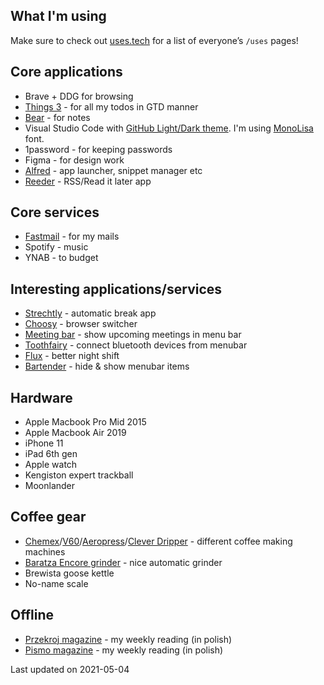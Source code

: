 
<SEO title="Uses" slug="/uses" />

<article>

# What I'm using

Make sure to check out [uses.tech](https://uses.tech/) for a list of everyone’s `/uses` pages!

## Core applications

- Brave + DDG for browsing
- [Things 3](https://culturedcode.com/things/) - for all my todos in GTD manner
- [Bear](https://bear.app/) - for notes
- Visual Studio Code with [GitHub Light/Dark theme](https://marketplace.visualstudio.com/items?itemName=GitHub.github-vscode-theme). I'm using [MonoLisa](https://www.monolisa.dev) font.
- 1password - for keeping passwords
- Figma - for design work
- [Alfred](https://www.alfredapp.com) - app launcher, snippet manager etc
- [Reeder](https://www.reederapp.com) - RSS/Read it later app

## Core services

- [Fastmail](https://www.fastmail.com) - for my mails
- Spotify - music
- YNAB - to budget

## Interesting applications/services

- [Strechtly](https://hovancik.net/stretchly/) - automatic break app
- [Choosy](https://www.choosyosx.com) - browser switcher
- [Meeting bar](https://meetingbar.onrender.com) - show upcoming meetings in menu bar
- [Toothfairy](https://c-command.com/toothfairy/) - connect bluetooth devices from menubar
- [Flux](https://justgetflux.com) - better night shift
- [Bartender](https://www.macbartender.com) - hide & show menubar items

## Hardware

- Apple Macbook Pro Mid 2015
- Apple Macbook Air 2019
- iPhone 11
- iPad 6th gen
- Apple watch
- Kengiston expert trackball
- Moonlander

## Coffee gear

- [Chemex](https://www.chemexcoffeemaker.com)/[V60](https://global.hario.com/sp_v60series.html)/[Aeropress](https://aeropress.com)/[Clever Dripper](https://shop.squaremilecoffee.com/products/clever-coffee-dripper) - different coffee making machines
- [Baratza Encore grinder](https://baratza.com/grinder/encore/) - nice automatic grinder
- Brewista goose kettle
- No-name scale

## Offline

- [Przekroj magazine](https://przekroj.pl) - my weekly reading (in polish)
- [Pismo magazine](https://magazynpismo.pl) - my weekly reading (in polish)

Last updated on <time datetime="2021-05-04">2021-05-04</time>

</article>
